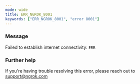 ```yaml
---
mode: wide
title: ERR_NGROK_8001
keywords: ["ERR_NGROK_8001", "error 8001"]
---
```


### Message

Failed to establish internet connectivity: `ERR`

### Further help

If you're having trouble resolving this error, please reach out to [support@ngrok.com](mailto:support@ngrok.com?subject=Help%20with%20ERR_NGROK_8001)
